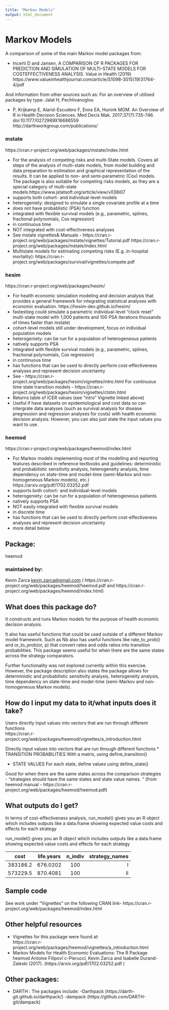 ```yaml
---
title: "Markov Models"
output: html_document
---
```

# Markov Models

A comparison of some of the main Markov model packages from:

*	Incerti D and Jansen, A COMPARISON OF R PACKAGES FOR PREDICTION AND SIMULATION OF MULTI-STATE MODELS FOR COSTEFFECTIVENESS ANALYSIS. Value in Health (2019) https://www.valueinhealthjournal.com/article/S1098-3015(19)31764-4/pdf 

And information from other sources such as: For an overview of utilised packages by type: Jalal H, Pechlivanoglou 

* P, Krijkamp E, Alarid-Escudero F, Enns EA, Hunink MGM. An Overview of R in Health Decision Sciences. Med Decis Mak. 2017;37(7):735-746. doi:10.1177/0272989X16686559 http://darthworkgroup.com/publications/

### mstate 
https://cran.r-project.org/web/packages/mstate/index.html

* For the analysis of competing risks and multi-State models. Covers all steps of the analysis of multi-state models, from model building and data preparation to estimation and graphical representation of the results. It can be applied to non- and semi-parametric (Cox) models. The package is also suitable for competing risks models, as they are a special category of multi-state models.https://www.jstatsoft.org/article/view/v038i07 
* supports both cohort- and individual-level models
* heterogeniety: designed to simulate a single covariate profile at a time
* does not have probablistic (PSA) function
* integrated with flexible survival models (e.g., parametric, splines, fractional polynomials, Cox regression)
* in continuous time
* NOT integrated with cost-effectiveness analyses
* See mstate vignettes& Manuals - https://cran.r-project.org/web/packages/mstate/vignettes/Tutorial.pdf 
https://cran.r-project.org/web/packages/mstate/index.html 
* Multistate models for estimating competing risks (E.g. in-hospital mortality): https://cran.r-project.org/web/packages/survival/vignettes/compete.pdf 

### hesim
https://cran.r-project.org/web/packages/hesim/

* For health economic simulation modeling and decision analysis that provides a general framework for integrating statistical analyses with economic evaluation. https://hesim-dev.github.io/hesim/
* fastest(eg could simulate a parametric individual-level “clock reset” multi-state model with 1,000 patients and 100 PSA iterations thousands of times faster than mstate)
* cohort-level models still under development, focus on individual population models
* heterogeniety: can be run for a population of heterogeneous patients
* natively supports PSA
* integrated with flexible survival models (e.g., parametric, splines, fractional polynomials, Cox regression)
* in continuous time
* has functions that can be used to directly perform cost-effectiveness analyses and represent decision uncertainty
* See - https://cran.r-project.org/web/packages/hesim/vignettes/intro.html
For continuous time state transition models - https://cran.r-project.org/web/packages/hesim/vignettes/ctstm.html
* Returns table of ICER values (see "intro" Vignette linked above)
* Useful if have datasets on epidemiological and cost data so can intergrate data analyses (such as survival analysis for disease pregression and regression analyses for costs) with health economic decision analysis. However, you can also just state the input values you want to use. 



### heemod
https://cran.r-project.org/web/packages/heemod/index.html

* For Markov models implementing most of the modelling and reporting features described in reference textbooks and guidelines: deterministic and probabilistic sensitivity analysis, heterogeneity analysis, time dependency on state-time and model-time (semi-Markov and non-homogeneous Markov models), etc.) https://arxiv.org/pdf/1702.03252.pdf 
* supports both cohort- and individual-level models
* heterogeniety: can be run for a population of heterogeneous patients
* natively supports PSA
* NOT easily integrated with flexible survival models
* in discrete time
* has functions that can be used to directly perform cost-effectiveness analyses and represent decision uncertainty
* more detail below



## Package: 
heemod  

### maintained by: 
Kevin Zarca <kevin.zarca@gmail.com>
( https://cran.r-project.org/web/packages/heemod/heemod.pdf and https://cran.r-project.org/web/packages/heemod/index.html)  

## What does this package do?

It constructs and runs Markov models for the purpose of health economic decision analysis.  

It also has useful functions that could be used outside of a different Markov model framework. Such as Nb also has useful functions like rate_to_prob() and or_to_prob(or, p) that convert rates and odds ratios into transition probabilities. 
This package seems useful for when there are the same states across the strategy comparators.   

Further functionality was not explored currently within this exercise. However, the package description also states the package allows for deterministic and probabilistic sensitivity analysis, heterogeneity analysis, time dependency on state-time and model-time (semi-Markov and non-homogeneous Markov models).
  
  
## How do I input my data to it/what inputs does it take?  

Users directly input values into vectors that are run through different functions   
https://cran.r-project.org/web/packages/heemod/vignettes/a_introduction.html

Directly input values into vectors that are run through different functions 
* TRANSITION PROBABILITIES
With a matrix, using define_transition()

* STATE VALUES
For each state, define values using define_state()

Good for when there are the same states across the comparison strategies - “strategies should have the same states and state value names. “ (from heemod manual - https://cran.r-project.org/web/packages/heemod/heemod.pdf)


## What outputs do I get?  
In terms of cost-effectiveness analysis, run_model() gives you an R object which includes outputs like a data.frame showing expected value costs and effects for each strategy  

run_model() gives you an R object which includes outputs like a data.frame showing expected value costs and effects for each strategy


 
| cost          | life.years| n_indiv | strategy_names | 
| ------------- |:---------:|:-------:| -------------: |
| 383186.2      | 676.0202  | 100     |I               |
| 573229.5      | 870.4081  | 100     |II              |

## Sample code 
See work under "Vignettes" on the following CRAN link- https://cran.r-project.org/web/packages/heemod/index.html 

## Other helpful resources  
- Vignettes for this package were found at:  
https://cran.r-project.org/web/packages/heemod/vignettes/a_introduction.html
- Markov Models for Health Economic Evaluations: The R Package heemod Antoine Filipovi´c-Pierucci, Kevin Zarca and Isabelle Durand-Zaleski (2017). (https://arxiv.org/pdf/1702.03252.pdf )


## Other packages:
- DARTH : 
The packages include:
   -Darthpack (https://darth-git.github.io/darthpack/) 
   -dampack (https://github.com/DARTH-git/dampack)
